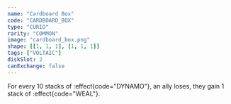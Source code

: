 ```yaml
---
name: "Cardboard Box"
code: "CARDBOARD_BOX"
type: "CURIO"
rarity: "COMMON"
image: "cardboard_box.png"
shape: [[1, 1, 1], [1, 1, 1]]
tags: ["VOLTAIC"]
diskSlot: 2
canExchange: false
---
```


For every 10 stacks of :effect{code="DYNAMO"}, an ally loses, they gain 1 stack of :effect{code="WEAL"}.
